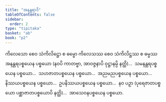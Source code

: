 ```yaml
---
title: "အနန္တရာဒိ"
tableOfContents: false
sidebar:
  order: 2
type: "tipitaka"
basket: "ab"
book: "p2"
---
```



<DynamicBreadcrumb />

<Division number="90" book="p2" e="ch" v="38" p="403">

<Paragraph number="4040" book="p2">
ကိလေသော စေဝ သံကိလိဋ္ဌော စ ဓမ္မော ကိလေသဿ စေဝ သံကိလိဋ္ဌဿ စ ဓမ္မဿ အနန္တရပစ္စယေန ပစ္စယော (နဝပိ ကာတဗ္ဗာ, အာဝဇ္ဇနာပိ ဝုဋ္ဌာနမ္ပိ နတ္ထိ)…  သမနန္တရပစ္စယေန ပစ္စယော…  သဟဇာတပစ္စယေန ပစ္စယော…  အညမညပစ္စယေန ပစ္စယော…  နိဿယပစ္စယေန ပစ္စယော…  ဥပနိဿယပစ္စယေန ပစ္စယော…  နဝ ပဉှာ (ပုရေဇာတပစ္စယော ပစ္ဆာဇာတပစ္စယောပိ နတ္ထိ)…  အာသေဝနပစ္စယေန ပစ္စယော.
</Paragraph>
</Division>